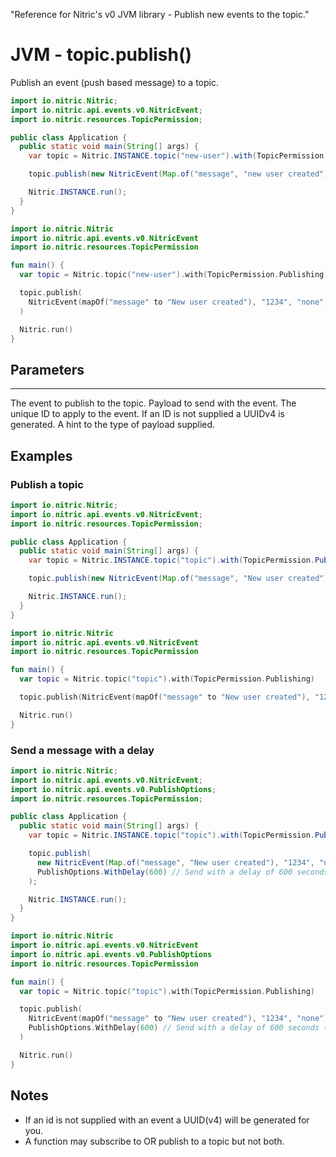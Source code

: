   "Reference for Nitric's v0 JVM library - Publish new events to the topic."

# JVM - topic.publish()

Publish an event (push based message) to a topic.

<Tabs syncKey="jvm-lang">

<TabItem label="Java">

```java
import io.nitric.Nitric;
import io.nitric.api.events.v0.NitricEvent;
import io.nitric.resources.TopicPermission;

public class Application {
  public static void main(String[] args) {
    var topic = Nitric.INSTANCE.topic("new-user").with(TopicPermission.Publishing);

    topic.publish(new NitricEvent(Map.of("message", "new user created"), "1234", "none"));

    Nitric.INSTANCE.run();
  }
}
```

</TabItem>

<TabItem label="Kotlin">

```kotlin
import io.nitric.Nitric
import io.nitric.api.events.v0.NitricEvent
import io.nitric.resources.TopicPermission

fun main() {
  var topic = Nitric.topic("new-user").with(TopicPermission.Publishing)

  topic.publish(
    NitricEvent(mapOf("message" to "New user created"), "1234", "none")
  )

  Nitric.run()
}
```

</TabItem>

</Tabs>

## Parameters

---

<Properties>
  <Property name="event" required type="Event or Map<String, Any>">
    The event to publish to the topic.
    <Properties nested>
      <Property name="payload" required type="Map<String, Any>">
        Payload to send with the event.
      </Property>
      <Property name="id" type="String">
        The unique ID to apply to the event. If an ID is not supplied a UUIDv4
        is generated.
      </Property>
      <Property name="payloadType" type="String">
        A hint to the type of payload supplied.
      </Property>
    </Properties>
  </Property>
</Properties>

## Examples

### Publish a topic

<Tabs syncKey="jvm-lang">

<TabItem label="Java">

```java
import io.nitric.Nitric;
import io.nitric.api.events.v0.NitricEvent;
import io.nitric.resources.TopicPermission;

public class Application {
  public static void main(String[] args) {
    var topic = Nitric.INSTANCE.topic("topic").with(TopicPermission.Publishing);

    topic.publish(new NitricEvent(Map.of("message", "New user created"), "1234", "none"));

    Nitric.INSTANCE.run();
  }
}
```

</TabItem>

<TabItem label="Kotlin">

```kotlin
import io.nitric.Nitric
import io.nitric.api.events.v0.NitricEvent
import io.nitric.resources.TopicPermission

fun main() {
  var topic = Nitric.topic("topic").with(TopicPermission.Publishing)

  topic.publish(NitricEvent(mapOf("message" to "New user created"), "1234", "none"))

  Nitric.run()
}
```

</TabItem>

</Tabs>

### Send a message with a delay

<Tabs syncKey="jvm-lang">

<TabItem label="Java">

```java
import io.nitric.Nitric;
import io.nitric.api.events.v0.NitricEvent;
import io.nitric.api.events.v0.PublishOptions;
import io.nitric.resources.TopicPermission;

public class Application {
  public static void main(String[] args) {
    var topic = Nitric.INSTANCE.topic("topic").with(TopicPermission.Publishing);

    topic.publish(
      new NitricEvent(Map.of("message", "New user created"), "1234", "none"),
      PublishOptions.WithDelay(600) // Send with a delay of 600 seconds (10 minutes)
    );

    Nitric.INSTANCE.run();
  }
}
```

</TabItem>

<TabItem label="Kotlin">

```kotlin
import io.nitric.Nitric
import io.nitric.api.events.v0.NitricEvent
import io.nitric.api.events.v0.PublishOptions
import io.nitric.resources.TopicPermission

fun main() {
  var topic = Nitric.topic("topic").with(TopicPermission.Publishing)

  topic.publish(
    NitricEvent(mapOf("message" to "New user created"), "1234", "none"),
    PublishOptions.WithDelay(600) // Send with a delay of 600 seconds (10 minutes)
  )

  Nitric.run()
}
```

</TabItem>

</Tabs>

## Notes

- If an id is not supplied with an event a UUID(v4) will be generated for you.
- A function may subscribe to OR publish to a topic but not both.
